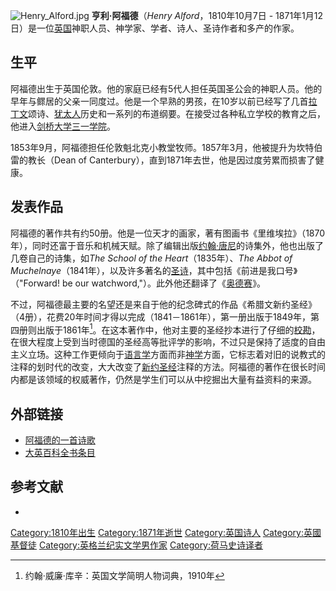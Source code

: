 [[File:Henry_Alford.jpg|thumb]]
'''亨利·阿福德'''（''Henry Alford''，1810年10月7日 - 1871年1月12日）是一位[[英国|英国]]神职人员、神学家、学者、诗人、圣诗作者和多产的作家。
==生平==
阿福德出生于英国伦敦。他的家庭已经有5代人担任英国圣公会的神职人员。他的早年与鳏居的父亲一同度过。他是一个早熟的男孩，在10岁以前已经写了几首[[拉丁文|拉丁文]]颂诗、[[犹太人|犹太人]]历史和一系列的布道纲要。在接受过各种私立学校的教育之后，他进入[[剑桥大学三一学院|剑桥大学三一学院]]。

1853年9月，阿福德担任伦敦魁北克小教堂牧师。1857年3月，他被提升为坎特伯雷的教长（Dean of Canterbury），直到1871年去世，他是因过度劳累而损害了健康。

==发表作品==
阿福德的著作共有约50册。他是一位天才的画家，著有图画书《里维埃拉》（1870年），同时还富于音乐和机械天赋。除了编辑出版[[约翰·唐尼|约翰·唐尼]]的诗集外，他也出版了几卷自己的诗集，如''The School of the Heart''（1835年）、''The Abbot of Muchelnaye''（1841年），以及许多著名的[[圣诗|圣诗]]，其中包括《前进是我口号》（"Forward! be our watchword,"）。此外他还翻译了《[[奥德赛|奥德赛]]》。

不过，阿福德最主要的名望还是来自于他的纪念碑式的作品《希腊文新约圣经》<!-- 《新约字研》 --> （4册），花费20年时间才得以完成（1841－1861年），第一册出版于1849年，第四册则出版于1861年<ref>约翰·威廉·库辛：英国文学简明人物词典，1910年</ref>。在这本著作中，他对主要的圣经抄本进行了仔细的[[校勘|校勘]]，在很大程度上受到当时德国的圣经高等批评学的影响，不过只是保持了适度的自由主义立场。这种工作更倾向于[[语言学|语言学]]方面而非[[神学|神学]]方面，它标志着对旧的说教式的注释的划时代的改变，大大改变了[[新约圣经|新约圣经]]注释的方法。阿福德的著作在很长时间内都是该领域的权威著作，仍然是学生们可以从中挖掘出大量有益资料的来源。

==外部链接==
* [http://matthew.journalspace.com/?cmd=displaycomments&dcid=2896&entryid=2896 阿福德的一首诗歌]{{dead link|date=2018年2月 |bot=InternetArchiveBot |fix-attempted=yes }}
* [http://www.1902encyclopedia.com/A/ALF/henry-alford.html 大英百科全书条目] {{Wayback|url=http://www.1902encyclopedia.com/A/ALF/henry-alford.html |date=20180614181944 }}

==参考文献==
<div class="references-small">
<references />
</div>
* {{1911}}

{{Authority control}}
[[Category:1810年出生|Category:1810年出生]]
[[Category:1871年逝世|Category:1871年逝世]]
[[Category:英国诗人|Category:英国诗人]]
[[Category:英國基督徒|Category:英國基督徒]]
[[Category:英格兰纪实文学男作家|Category:英格兰纪实文学男作家]]
[[Category:荷马史诗译者|Category:荷马史诗译者]]